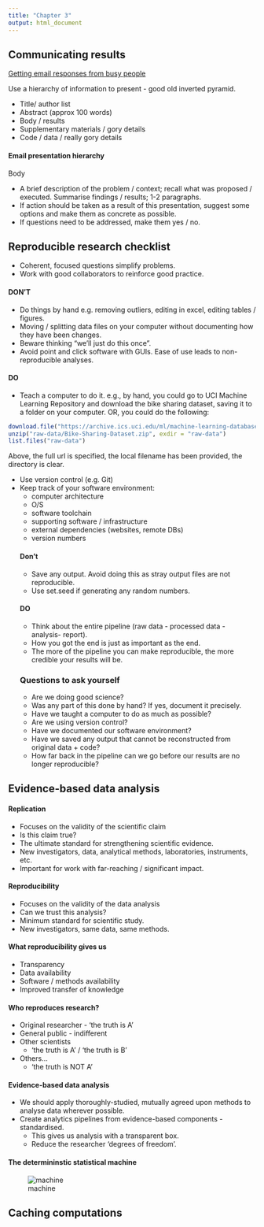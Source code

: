 ```yaml
---
title: "Chapter 3"
output: html_document
---
```


## Communicating results

[Getting email responses from busy people](http://simplystatistics.org/2011/09/23/getting-email-responses-from-busy-people/)

Use a hierarchy of information to present - good old inverted pyramid.

- Title/ author list
- Abstract (approx 100 words)
- Body / results
- Supplementary materials / gory details
- Code / data / really gory details

#### Email presentation hierarchy

Body

- A brief description of the problem / context; recall what was proposed / executed. Summarise findings / results; 1-2 paragraphs.
- If action should be taken as a result of this presentation, suggest some options and make them as concrete as possible.
- If questions need to be addressed, make them yes / no.

## Reproducible research checklist

- Coherent, focused questions simplify problems.
- Work with good collaborators to reinforce good practice.

#### DON'T 

- Do things by hand e.g. removing outliers, editing in excel, editing tables / figures.
- Moving / splitting data files on your computer without documenting how they  have been changes.
- Beware thinking "we'll just do this once".
- Avoid point and click software with GUIs. Ease of use leads to non-reproducible analyses.

#### DO

- Teach a computer to do it. e.g., by hand, you could go to UCI Machine Learning Repository and download the bike sharing dataset, saving it to a folder on your computer. OR, you could do the following:

```r
download.file("https://archive.ics.uci.edu/ml/machine-learning-databases/00275/Bike-Sharing-Dataset.zip", "raw-data/Bike-Sharing-Dataset.zip")
unzip("raw-data/Bike-Sharing-Dataset.zip", exdir = "raw-data")
list.files("raw-data")
```

Above, the full url is specified, the local filename has been provided, the directory is clear.

- Use version control (e.g. Git)
- Keep track of your software environment: 
  - computer architecture
  - O/S
  - software toolchain
  - supporting software / infrastructure
  - external dependencies (websites, remote DBs)
  - version numbers
  
  
  #### Don't 
  
  - Save any output. Avoid doing this as stray output files are not reproducible.
  - Use set.seed if generating any random numbers.
  
  #### DO
  
  - Think about the entire pipeline (raw data - processed data - analysis- report).
  - How you got the  end is just as important as the end. 
  - The more of the pipeline you can make reproducible, the more credible your results will be.
  
  ### Questions to ask yourself
  
  - Are we doing good science?
  - Was any part of this done by hand? If yes, document it precisely.
  - Have we taught a computer to do as much as possible?
  - Are we using version control?
  - Have we documented our software environment?
  - Have we saved any output that cannot be reconstructed from original data + code?
  - How far back in the pipeline can we go before our results are no longer reproducible?
  
## Evidence-based data analysis

#### Replication

- Focuses on the validity of the scientific claim
- Is this claim true?
- The ultimate standard for strengthening scientific evidence.
- New investigators, data, analytical methods, laboratories, instruments, etc.
- Important for work with far-reaching / significant impact.

#### Reproducibility

- Focuses on the  validity of the data analysis
- Can we trust this analysis?
- Minimum standard for scientific study.
- New investigators, same data, same methods.

#### What reproducibility gives us

- Transparency
- Data availability
- Software / methods availability
- Improved transfer of knowledge

#### Who reproduces research?

- Original researcher - 'the truth is A'
- General public - indifferent
- Other scientists
  - 'the truth is A' / 'the truth is B'
- Others...
  - 'the truth is NOT A'
  
#### Evidence-based data analysis

- We should apply thoroughly-studied, mutually agreed upon methods to analyse data wherever possible.
- Create analytics pipelines from evidence-based components - standardised.
  - This gives us analysis with a transparent box.
  - Reduce the researcher 'degrees of freedom'.

#### The determininstic statistical machine

![machine](img/statistical-machine.png)

## Caching computations
